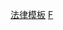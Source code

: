 {{template category
|type = 信息框
|description = 與[[法律|法律]]相關的信息框模板。
}}

[[Category:法律模板|]]
[[Category:社會和社會科學信息框模板|F]]